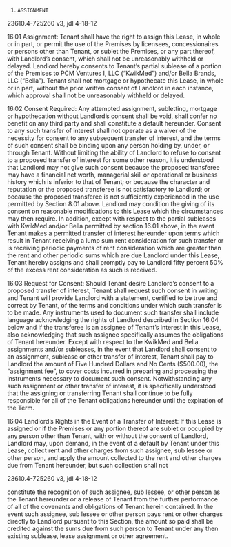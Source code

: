 1. `ASSIGNMENT`

23610.4-725260 v3, jdl 4-18-12

16.01           Assignment:     Tenant shall have the right to assign this Lease, in whole or in part, or permit the use of the Premises by licensees, concessionaires or persons other than Tenant, or sublet the Premises, or any part thereof, with Landlord’s consent, which shall not be unreasonably withheld or delayed.  Landlord hereby consents to Tenant’s partial sublease of a portion of the Premises to PCM Ventures I, LLC (“KwikMed”) and/or Bella Brands, LLC (“Bella”).  Tenant shall not mortgage or hypothecate this Lease, in whole or in part, without the prior written consent of Landlord in each instance, which approval shall not be unreasonably withheld or delayed.

16.02           Consent Required:   Any attempted assignment, subletting, mortgage or hypothecation without Landlord’s consent shall be void, shall confer no benefit on any third party and shall constitute a default hereunder.  Consent to any such transfer of interest shall not operate as a waiver of the necessity
for consent to any subsequent transfer of interest, and the terms of such consent shall be binding upon any person holding by, under, or through Tenant.  Without limiting the ability of Landlord to refuse to consent to a proposed transfer of interest for some other reason, it is understood that Landlord may not give such consent because the proposed transferee may have a financial net worth, managerial skill or operational or business history which is inferior to that of Tenant; or because the character and reputation or the proposed transferee is not satisfactory to Landlord; or because the proposed transferee is not sufficiently experienced in the use permitted by Section 8.01 above.  Landlord may condition the giving of its consent on reasonable modifications to this Lease which the circumstances may then require.  In addition, except with respect to the partial subleases with KwikMed and/or Bella permitted by section 16.01 above, in the event Tenant makes a permitted transfer of interest hereunder upon terms which result in Tenant receiving a lump sum rent consideration for such transfer or is receiving periodic payments of rent consideration which are greater than the rent and other periodic sums which are due Landlord under this Lease, Tenant hereby assigns and shall promptly pay to Landlord fifty percent 50% of the excess rent consideration as such is received.

16.03           Request for Consent:     Should Tenant desire Landlord’s consent to a proposed transfer of interest, Tenant shall request such consent in writing and Tenant will provide Landlord with a statement, certified to be true and correct by Tenant, of the terms and conditions under which such transfer is to be made.  Any instruments used to document such transfer shall include language acknowledging the rights of Landlord described in Section 16.04 below and if the transferee is an assignee of Tenant’s interest in this Lease, also acknowledging that such assignee specifically assumes the obligations of Tenant hereunder.  Except with respect to the KwikMed and Bella assignments and/or subleases, in the event that Landlord shall consent to an assignment, sublease or other transfer of interest, Tenant shall pay to Landlord the amount of Five Hundred Dollars and No Cents ($500.00), the “assignment fee”, to cover costs incurred in preparing and processing the instruments necessary to document such consent.  Notwithstanding any such assignment or other transfer of interest, it is specifically understood that the assigning or transferring Tenant shall continue to be fully responsible for all of the Tenant obligations hereunder until the expiration of the Term.

16.04           Landlord’s Rights in the Event of a Transfer of Interest:     If this Lease is assigned or if the Premises or any portion thereof are sublet or occupied by any person other than Tenant, with or without the consent of Landlord, Landlord may, upon demand, in the event of a default by Tenant under this Lease, collect rent and other charges from such assignee, sub lessee or other person, and apply the amount collected to the rent and other charges due from Tenant hereunder, but such collection shall not

23610.4-725260 v3, jdl 4-18-12

constitute the recognition of such assignee, sub lessee, or other person as the Tenant hereunder or a release of Tenant from the further performance of all of the covenants and obligations of Tenant herein contained.  In the event such assignee, sub lessee or other person pays rent or other charges directly to Landlord pursuant to this Section, the amount so paid shall be credited against the sums due from such person to Tenant under any then existing sublease, lease assignment or other agreement.